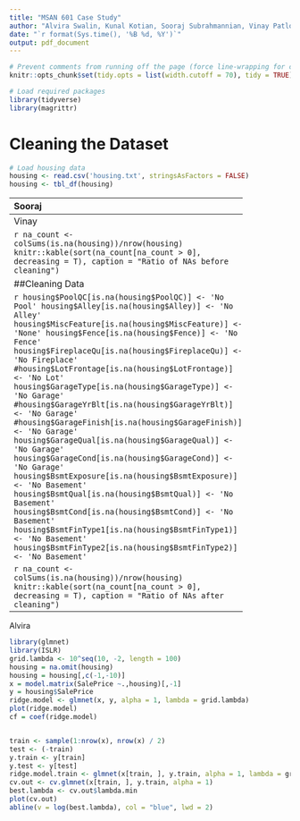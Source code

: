 ```yaml
---
title: "MSAN 601 Case Study"
author: "Alvira Swalin, Kunal Kotian, Sooraj Subrahmannian, Vinay Patlolla"
date: "`r format(Sys.time(), '%B %d, %Y')`"
output: pdf_document
---
```


```r
# Prevent comments from running off the page (force line-wrapping for comments)
knitr::opts_chunk$set(tidy.opts = list(width.cutoff = 70), tidy = TRUE)
```


```r
# Load required packages
library(tidyverse)
library(magrittr)
```

# Cleaning the Dataset

```r
# Load housing data
housing <- read.csv('housing.txt', stringsAsFactors = FALSE)
housing <- tbl_df(housing)
```

-----------------------------------------------------------
Sooraj

```r

```



-----------------------------------------------------------
Vinay


```r
na_count <- colSums(is.na(housing))/nrow(housing)
knitr::kable(sort(na_count[na_count > 0], decreasing = T), 
             caption = "Ratio of NAs before cleaning")
```

##Cleaning Data

```r
housing$PoolQC[is.na(housing$PoolQC)] <- 'No Pool'
housing$Alley[is.na(housing$Alley)] <- 'No Alley'
housing$MiscFeature[is.na(housing$MiscFeature)] <- 'None'
housing$Fence[is.na(housing$Fence)] <- 'No Fence'
housing$FireplaceQu[is.na(housing$FireplaceQu)] <- 'No Fireplace'
#housing$LotFrontage[is.na(housing$LotFrontage)] <- 'No Lot'
housing$GarageType[is.na(housing$GarageType)] <- 'No Garage'
#housing$GarageYrBlt[is.na(housing$GarageYrBlt)] <- 'No Garage'
#housing$GarageFinish[is.na(housing$GarageFinish)] <- 'No Garage'
housing$GarageQual[is.na(housing$GarageQual)] <- 'No Garage'
housing$GarageCond[is.na(housing$GarageCond)] <- 'No Garage'
housing$BsmtExposure[is.na(housing$BsmtExposure)] <- 'No Basement'
housing$BsmtQual[is.na(housing$BsmtQual)] <- 'No Basement'
housing$BsmtCond[is.na(housing$BsmtCond)] <- 'No Basement'
housing$BsmtFinType1[is.na(housing$BsmtFinType1)] <- 'No Basement'
housing$BsmtFinType2[is.na(housing$BsmtFinType2)] <- 'No Basement'
```

```r
na_count <- colSums(is.na(housing))/nrow(housing)
knitr::kable(sort(na_count[na_count > 0], decreasing = T), 
             caption = "Ratio of NAs after cleaning")
```



-----------------------------------------------------------
Alvira



```r


library(glmnet)
library(ISLR)
grid.lambda <- 10^seq(10, -2, length = 100)
housing = na.omit(housing)
housing = housing[,c(-1,-10)]
x = model.matrix(SalePrice ~.,housing)[,-1]
y = housing$SalePrice
ridge.model <- glmnet(x, y, alpha = 1, lambda = grid.lambda)
plot(ridge.model)
cf = coef(ridge.model)


train <- sample(1:nrow(x), nrow(x) / 2)
test <- (-train)
y.train <- y[train]
y.test <- y[test]
ridge.model.train <- glmnet(x[train, ], y.train, alpha = 1, lambda = grid.lambda)
cv.out <- cv.glmnet(x[train, ], y.train, alpha = 1)
best.lambda <- cv.out$lambda.min
plot(cv.out)
abline(v = log(best.lambda), col = "blue", lwd = 2)
```










